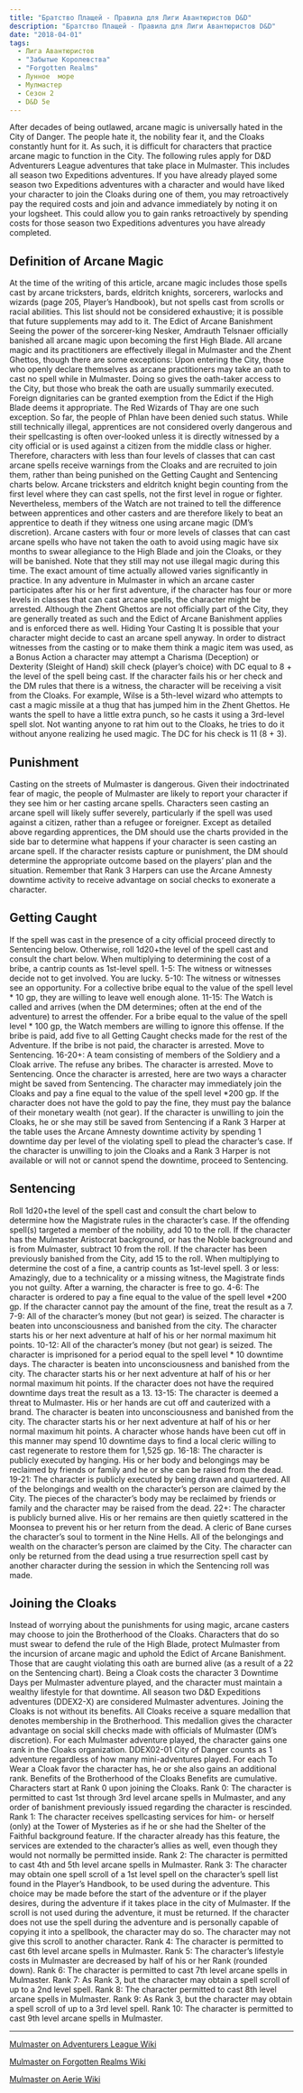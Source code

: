 ```yaml
---
title: "Братство Плащей - Правила для Лиги Авантюристов D&D"
description: "Братство Плащей - Правила для Лиги Авантюристов D&D"
date: "2018-04-01"
tags:
  - Лига Авантюристов
  - "Забытые Королевства"
  - "Forgotten Realms"
  - Лунное  море
  - Мулмастер
  - Сезон 2
  - D&D 5e
---
```


After decades of being outlawed, arcane magic is universally hated in the City of Danger. The people hate it, the nobility fear it, and the Cloaks constantly hunt for it. As such, it is difficult for characters that practice arcane magic to function in the City. The following rules apply for D&D Adventurers League adventures that take place in Mulmaster. This includes all season two Expeditions adventures. If you have already played some season two Expeditions adventures with a character and would have liked your character to join the Cloaks during one of them, you may retroactively pay the required costs and join and advance immediately by noting it on your logsheet. This could allow you to gain ranks retroactively by spending costs for those season two Expeditions adventures you have already completed.

## Definition of Arcane Magic

At the time of the writing of this article, arcane magic includes those spells cast by arcane tricksters, bards, eldritch knights, sorcerers, warlocks and wizards (page 205, Player’s Handbook), but not spells cast from scrolls or racial abilities. This list should not be considered exhaustive; it is possible that future supplements may add to it. The Edict of Arcane Banishment Seeing the power of the sorcerer-king Nesker, Amdrauth Telsnaer officially banished all arcane magic upon becoming the first High Blade. All arcane magic and its practitioners are effectively illegal in Mulmaster and the Zhent Ghettos, though there are some exceptions: Upon entering the City, those who openly declare themselves as arcane practitioners may take an oath to cast no spell while in Mulmaster. Doing so gives the oath-taker access to the City, but those who break the oath are usually summarily executed. Foreign dignitaries can be granted exemption from the Edict if the High Blade deems it appropriate. The Red Wizards of Thay are one such exception. So far, the people of Phlan have been denied such status. While still technically illegal, apprentices are not considered overly dangerous and their spellcasting is often over-looked unless it is directly witnessed by a city official or is used against a citizen from the middle class or higher. Therefore, characters with less than four levels of classes that can cast arcane spells receive warnings from the Cloaks and are recruited to join them, rather than being punished on the Getting Caught and Sentencing charts below. Arcane tricksters and eldritch knight begin counting from the first level where they can cast spells, not the first level in rogue or fighter. Nevertheless, members of the Watch are not trained to tell the difference between apprentices and other casters and are therefore likely to beat an apprentice to death if they witness one using arcane magic (DM’s discretion). Arcane casters with four or more levels of classes that can cast arcane spells who have not taken the oath to avoid using magic have six months to swear allegiance to the High Blade and join the Cloaks, or they will be banished. Note that they still may not use illegal magic during this time. The exact amount of time actually allowed varies significantly in practice. In any adventure in Mulmaster in which an arcane caster participates after his or her first adventure, if the character has four or more levels in classes that can cast arcane spells, the character might be arrested. Although the Zhent Ghettos are not officially part of the City, they are generally treated as such and the Edict of Arcane Banishment applies and is enforced there as well. Hiding Your Casting It is possible that your character might decide to cast an arcane spell anyway. In order to distract witnesses from the casting or to make them think a magic item was used, as a Bonus Action a character may attempt a Charisma (Deception) or Dexterity (Sleight of Hand) skill check (player’s choice) with DC equal to 8 + the level of the spell being cast. If the character fails his or her check and the DM rules that there is a witness, the character will be receiving a visit from the Cloaks. For example, Wilse is a 5th-level wizard who attempts to cast a magic missile at a thug that has jumped him in the Zhent Ghettos. He wants the spell to have a little extra punch, so he casts it using a 3rd-level spell slot. Not wanting anyone to rat him out to the Cloaks, he tries to do it without anyone realizing he used magic. The DC for his check is 11 (8 + 3).

## Punishment

Casting on the streets of Mulmaster is dangerous. Given their indoctrinated fear of magic, the people of Mulmaster are likely to report your character if they see him or her casting arcane spells. Characters seen casting an arcane spell will likely suffer severely, particularly if the spell was used against a citizen, rather than a refugee or foreigner. Except as detailed above regarding apprentices, the DM should use the charts provided in the side bar to determine what happens if your character is seen casting an arcane spell. If the character resists capture or punishment, the DM should determine the appropriate outcome based on the players’ plan and the situation. Remember that Rank 3 Harpers can use the Arcane Amnesty downtime activity to receive advantage on social checks to exonerate a character.

## Getting Caught

If the spell was cast in the presence of a city official proceed directly to Sentencing below. Otherwise, roll 1d20+the level of the spell cast and consult the chart below. When multiplying to determining the cost of a bribe, a cantrip counts as 1st-level spell. 1-5: The witness or witnesses decide not to get involved. You are lucky. 5-10: The witness or witnesses see an opportunity. For a collective bribe equal to the value of the spell level \* 10 gp, they are willing to leave well enough alone. 11-15: The Watch is called and arrives (when the DM determines; often at the end of the adventure) to arrest the offender. For a bribe equal to the value of the spell level \* 100 gp, the Watch members are willing to ignore this offense. If the bribe is paid, add five to all Getting Caught checks made for the rest of the Adventure. If the bribe is not paid, the character is arrested. Move to Sentencing. 16-20+: A team consisting of members of the Soldiery and a Cloak arrive. The refuse any bribes. The character is arrested. Move to Sentencing. Once the character is arrested, here are two ways a character might be saved from Sentencing. The character may immediately join the Cloaks and pay a fine equal to the value of the spell level \*200 gp. If the character does not have the gold to pay the fine, they must pay the balance of their monetary wealth (not gear). If the character is unwilling to join the Cloaks, he or she may still be saved from Sentencing if a Rank 3 Harper at the table uses the Arcane Amnesty downtime activity by spending 1 downtime day per level of the violating spell to plead the character’s case. If the character is unwilling to join the Cloaks and a Rank 3 Harper is not available or will not or cannot spend the downtime, proceed to Sentencing.

## Sentencing

Roll 1d20+the level of the spell cast and consult the chart below to determine how the Magistrate rules in the character’s case. If the offending spell(s) targeted a member of the nobility, add 10 to the roll. If the character has the Mulmaster Aristocrat background, or has the Noble background and is from Mulmaster, subtract 10 from the roll. If the character has been previously banished from the City, add 15 to the roll. When multiplying to determine the cost of a fine, a cantrip counts as 1st-level spell. 3 or less: Amazingly, due to a technicality or a missing witness, the Magistrate finds you not guilty. After a warning, the character is free to go. 4-6: The character is ordered to pay a fine equal to the value of the spell level \*200 gp. If the character cannot pay the amount of the fine, treat the result as a 7. 7-9: All of the character’s money (but not gear) is seized. The character is beaten into unconsciousness and banished from the city. The character starts his or her next adventure at half of his or her normal maximum hit points. 10-12: All of the character’s money (but not gear) is seized. The character is imprisoned for a period equal to the spell level \* 10 downtime days. The character is beaten into unconsciousness and banished from the city. The character starts his or her next adventure at half of his or her normal maximum hit points. If the character does not have the required downtime days treat the result as a 13. 13-15: The character is deemed a threat to Mulmaster. His or her hands are cut off and cauterized with a brand. The character is beaten into unconsciousness and banished from the city. The character starts his or her next adventure at half of his or her normal maximum hit points. A character whose hands have been cut off in this manner may spend 10 downtime days to find a local cleric willing to cast regenerate to restore them for 1,525 gp. 16-18: The character is publicly executed by hanging. His or her body and belongings may be reclaimed by friends or family and he or she can be raised from the dead. 19-21: The character is publicly executed by being drawn and quartered. All of the belongings and wealth on the character’s person are claimed by the City. The pieces of the character’s body may be reclaimed by friends or family and the character may be raised from the dead. 22+: The character is publicly burned alive. His or her remains are then quietly scattered in the Moonsea to prevent his or her return from the dead. A cleric of Bane curses the character’s soul to torment in the Nine Hells. All of the belongings and wealth on the character’s person are claimed by the City. The character can only be returned from the dead using a true resurrection spell cast by another character during the session in which the Sentencing roll was made.

## Joining the Cloaks

Instead of worrying about the punishments for using magic, arcane casters may choose to join the Brotherhood of the Cloaks. Characters that do so must swear to defend the rule of the High Blade, protect Mulmaster from the incursion of arcane magic and uphold the Edict of Arcane Banishment. Those that are caught violating this oath are burned alive (as a result of a 22 on the Sentencing chart). Being a Cloak costs the character 3 Downtime Days per Mulmaster adventure played, and the character must maintain a wealthy lifestyle for that downtime. All season two D&D Expeditions adventures (DDEX2-X) are considered Mulmaster adventures. Joining the Cloaks is not without its benefits. All Cloaks receive a square medallion that denotes membership in the Brotherhood. This medallion gives the character advantage on social skill checks made with officials of Mulmaster (DM’s discretion). For each Mulmaster adventure played, the character gains one rank in the Cloaks organization. DDEX02-01 City of Danger counts as 1 adventure regardless of how many mini-adventures played. For each To Wear a Cloak favor the character has, he or she also gains an additional rank. Benefits of the Brotherhood of the Cloaks Benefits are cumulative. Characters start at Rank 0 upon joining the Cloaks. Rank 0: The character is permitted to cast 1st through 3rd level arcane spells in Mulmaster, and any order of banishment previously issued regarding the character is rescinded. Rank 1: The character receives spellcasting services for him- or herself (only) at the Tower of Mysteries as if he or she had the Shelter of the Faithful background feature. If the character already has this feature, the services are extended to the character’s allies as well, even though they would not normally be permitted inside. Rank 2: The character is permitted to cast 4th and 5th level arcane spells in Mulmaster. Rank 3: The character may obtain one spell scroll of a 1st level spell on the character’s spell list found in the Player’s Handbook, to be used during the adventure. This choice may be made before the start of the adventure or if the player desires, during the adventure if it takes place in the city of Mulmaster. If the scroll is not used during the adventure, it must be returned. If the character does not use the spell during the adventure and is personally capable of copying it into a spellbook, the character may do so. The character may not give this scroll to another character. Rank 4: The character is permitted to cast 6th level arcane spells in Mulmaster. Rank 5: The character’s lifestyle costs in Mulmaster are decreased by half of his or her Rank (rounded down). Rank 6: The character is permitted to cast 7th level arcane spells in Mulmaster. Rank 7: As Rank 3, but the character may obtain a spell scroll of up to a 2nd level spell. Rank 8: The character permitted to cast 8th level arcane spells in Mulmaster. Rank 9: As Rank 3, but the character may obtain a spell scroll of up to a 3rd level spell. Rank 10: The character is permitted to cast 9th level arcane spells in Mulmaster.

---

[Mulmaster on Adventurers League Wiki](https://adventurersleague.wikia.com/wiki/Mulmaster)

[Mulmaster on Forgotten Realms Wiki](https://forgottenrealms.wikia.com/wiki/Mulmaster)

[Mulmaster on Aerie Wiki](http://wiki.aerie.ru/wiki/%D0%9C%D1%83%D0%BB%D0%BC%D0%B0%D1%81%D1%82%D0%B5%D1%80)
